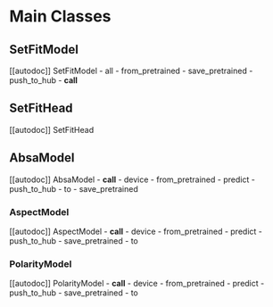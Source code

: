 
# Main Classes

## SetFitModel

[[autodoc]] SetFitModel
    - all
    - from_pretrained
    - save_pretrained
    - push_to_hub
    - __call__

## SetFitHead

[[autodoc]] SetFitHead

## AbsaModel

[[autodoc]] AbsaModel
    - __call__
    - device
    - from_pretrained
    - predict
    - push_to_hub
    - to
    - save_pretrained

### AspectModel

[[autodoc]] AspectModel
    - __call__
    - device
    - from_pretrained
    - predict
    - push_to_hub
    - save_pretrained
    - to

### PolarityModel

[[autodoc]] PolarityModel
    - __call__
    - device
    - from_pretrained
    - predict
    - push_to_hub
    - save_pretrained
    - to
